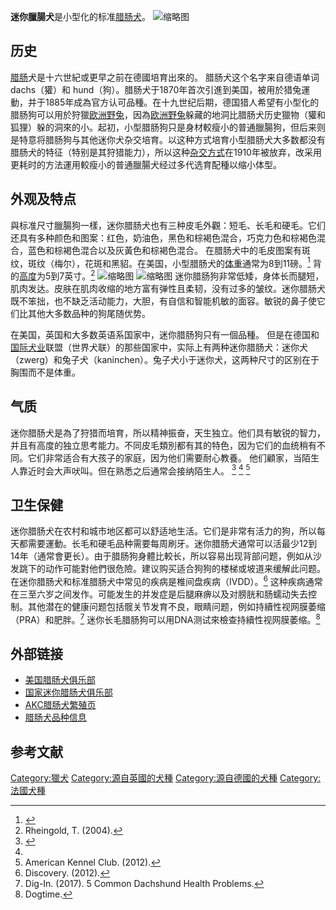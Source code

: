 '''迷你臘腸犬'''是小型化的标准[[腊肠犬|腊肠犬]]。 
[[File:Miniature_Dachshund.jpg|缩略图]]

== 历史 ==
[[腊肠犬|腊肠]]犬是十六世紀或更早之前在德國培育出來的。 腊肠犬这个名字来自德语单词 dachs（獾）和 hund（狗）。腊肠犬于1870年首次引進到美国，被用於猎兔運動，并于1885年成為官方认可品種。在十九世纪后期，德国猎人希望有小型化的腊肠狗可以用於狩獵[[歐洲野兔|欧洲野兔]]，因為[[歐洲野兔|欧洲野兔]]躲藏的地洞比腊肠犬历史獵物（獾和狐狸）躲的洞來的小。起初，小型腊肠狗只是身材較瘦小的普通臘腸狗，但后来则是特意将腊肠狗与其他迷你犬杂交培育。以这种方式培育小型腊肠犬大多数都没有腊肠犬的特征（特别是其狩猎能力），所以这种[[杂交|杂交方式]]在1910年被放弃，改采用更耗时的方法運用較瘦小的普通臘腸犬经过多代选育配種以缩小体型。 

== 外观及特点 ==
與标准尺寸臘腸狗一樣，迷你腊肠犬也有三种皮毛外觀：短毛、长毛和硬毛。它们还具有多种颜色和图案：红色，奶油色，黑色和棕褐色混合，巧克力色和棕褐色混合，蓝色和棕褐色混合以及灰黃色和棕褐色混合。 在腊肠犬中的毛皮图案有斑纹，斑纹（梅尔），花斑和黑貂。在美国，小型腊肠犬的[[重量|体重]]通常为8到11磅。<ref name="nmdc">{{Cite web|title=NMDC Standard of the Dachshund|url=http://dachshund-nmdc.org/Standard.aspx|work=National Miniature Dachshund Club|access-date=2020-07-21|archive-date=2019-10-29|archive-url=https://web.archive.org/web/20191029204039/http://www.dachshund-nmdc.org/Standard.aspx|dead-url=no}}</ref> 背的[[高度|高度]]为5到7英寸。<ref name="#1">Rheingold, T. (2004). </ref> 
[[File:Brick_Red_Miniature_Dachshund.jpg|缩略图]]
[[File:20160712_191523_copy.jpg|缩略图]]
迷你腊肠狗非常低矮，身体长而腿短，肌肉发达。皮肤在肌肉收缩的地方富有弹性且柔韧，没有过多的皱纹。迷你腊肠犬既不笨拙，也不缺乏活动能力，大胆，有自信和智能机敏的面容。敏锐的鼻子使它们比其他大多数品种的狗尾随优势。 

在美国，英国和大多数英语系国家中，迷你腊肠狗只有一個品種。 但是在德国和[[世界犬业联盟|国际犬业]]联盟（世界犬联）的那些国家中，实际上有两种迷你腊肠犬：迷你犬（zwerg）和兔子犬（kaninchen）。兔子犬小于迷你犬，这两种尺寸的区别在于胸围而不是体重。 

== 气质 ==
迷你腊肠犬是為了狩猎而培育，所以精神振奋，天生独立。他们具有敏锐的智力，并且有高度的独立思考能力。不同皮毛類別都有其的特色，因为它们的血统稍有不同。它们非常适合有大孩子的家庭，因为他们需要耐心教養。 他们顧家，当陌生人靠近时会大声吠叫。但在熟悉之后通常会接纳陌生人。 <ref name="nmdc">{{Cite web|title=NMDC Standard of the Dachshund|url=http://dachshund-nmdc.org/Standard.aspx|work=National Miniature Dachshund Club}}</ref> <ref name="#1"/> <ref>American Kennel Club. (2012). </ref> 

== 卫生保健 ==
迷你腊肠犬在农村和城市地区都可以舒适地生活。它们是非常有活力的狗，所以每天都需要運動。长毛和硬毛品种需要每周刷牙。迷你腊肠犬通常可以活最少12到14年（通常會更长）。由于腊肠狗身體比較长，所以容易出现背部问题，例如从沙发跳下的动作可能對他們很危險。建议购买适合狗狗的楼梯或坡道来缓解此问题。在迷你腊肠犬和标准腊肠犬中常见的疾病是椎间盘疾病（IVDD）。<ref>Discovery. (2012). </ref> 这种疾病通常在三至六岁之间发作。可能发生的并发症是后腿麻痹以及对膀胱和肠蠕动失去控制。其他潜在的健康问题包括髋关节发育不良，眼睛问题，例如持續性视网膜萎缩（PRA）和肥胖。<ref>Dig-In. (2017). 5 Common Dachshund Health Problems. </ref> 迷你长毛腊肠狗可以用DNA测试來檢查持續性视网膜萎缩。<ref>Dogtime. </ref> 

== 外部链接 ==

* [http://www.dachshund-dca.org/ 美国腊肠犬俱乐部] {{Wayback|url=http://www.dachshund-dca.org/ |date=20210410083719 }} 
* [http://www.dachshund-nmdc.org/ 国家迷你腊肠犬俱乐部] {{Wayback|url=http://www.dachshund-nmdc.org/ |date=20191231154458 }} 
* [http://www.akc.org/breeds/dachshund/index.cfm AKC腊肠犬繁殖页] {{Wayback|url=http://www.akc.org/breeds/dachshund/index.cfm |date=20150209074733 }} 
* [https://dogtime.com/dog-breeds/dachshund#/slide/1/ 腊肠犬品种信息] {{Wayback|url=https://dogtime.com/dog-breeds/dachshund#/slide/1/ |date=20210515030928 }} 

== 参考文献 ==
<references />

[[Category:獵犬|Category:獵犬]]
[[Category:源自英國的犬種|Category:源自英國的犬種]]
[[Category:源自德國的犬種|Category:源自德國的犬種]]
[[Category:法國犬種|Category:法國犬種]]